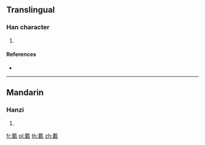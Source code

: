 {{character info/new}}
==Translingual==

===Han character===
{{Han char|rn=98|rad=瓦|as=11|sn=16|four=|canj=LVMVN|ids=⿰婁瓦}}

# {{defn|Han|sort=瓦11}}

====References====
* {{Han ref|kx=0751.190|dkj=21583|dj=1159.130|hdz=21431.030|uh=750A|ud=29962}}

----

==Mandarin==

===Hanzi===
{{cmn-hanzi|pin=[[lǒu]] ([[lou3]])|wg=lou<sup>3</sup>}}

# {{defn|lang=cmn|sort=瓦11}}

[[fr:甊]]
[[pl:甊]]
[[th:甊]]
[[zh:甊]]